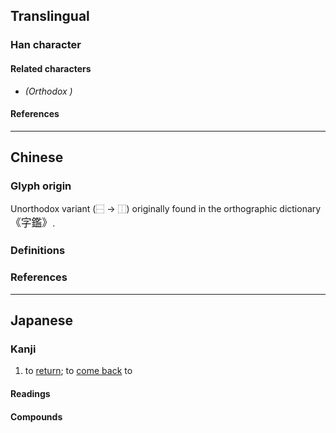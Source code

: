 {{also|歸|归}}
{{character info/new}}
==Translingual==
{{Han simplified forms|歸|帰|归}}

===Han character===
{{Han char|rn=50|rad=巾|as=07|sn=10|four=27027|canj=LLSMB,IHSMB|ids=⿲丨丿帚}}

====Related characters====
* {{l|mul|[[歸]]}} ''(Orthodox {{w|Traditional Chinese|traditional form}})''

====References====
{{Han ref|kx=0332.121|dkj=08930|dj=0638.110|hdz=10739.160|uh=5E30}}

----

==Chinese==

===Glyph origin===
Unorthodox variant {{Han simp|歸|nocap=y}} (⿱{{l|zh|[[𠂤]][[止]]}} → ⿰{{l|zh|[[丨]][[丿]]}}) originally found in the {{w|Yuan dynasty}} orthographic dictionary <big>《字鑑》</big>.

===Definitions===
{{zh-see|歸}}

===References===
{{R:twedu|A02075-005#31}}

----

==Japanese==
{{ja-kanji forms|帰|歸}}

===Kanji===
{{ja-kanji|grade=2|rs=巾07|kyu=歸}}

# to [[return]]; to [[come back]] to

====Readings====
{{ja-readings
|goon=き
|kanon=き
|kun=かえ-る, かえ-す, とつ-ぐ, おく-る
}}

====Compounds====
{{der2|lang=ja
|{{ja-r|帰依|きえ}}: {{lb|ja|Buddhism}} {{l|en|refuge}}
|{{ja-r|帰化|きか}}: {{l|en|naturalization}}
|{{ja-r|帰還|きかん}}: {{l|en|repatriation}}
|{{ja-r|帰京|ききょう}}: to {{l|en|return}} to the {{l|en|capital}} ({{l|en|Tokyo}})
|{{ja-r|帰国|きこく}}: to {{l|en|return}} to one's {{l|en|country}}
|{{ja-r|帰順|きじゅん}}: {{l|en|submission}} to a {{l|en|government}} or {{l|en|ruler}}
|{{ja-r|帰省|きせい}}: {{l|en|homecoming}}; to {{l|en|return}} {{l|en|home}}
|{{ja-r|帰属|きぞく}}: {{lb|ja|psychology}} {{l|en|attribution}}
|{{ja-r|帰宅|きたく}}: to {{l|en|return}} {{l|en|home}}
|{{ja-r|帰納|きのう}}: {{l|en|inductive reasoning}}
|{{ja-r|帰阪|きはん}}: to {{l|en|return}} to {{l|en|Osaka}}
}}
